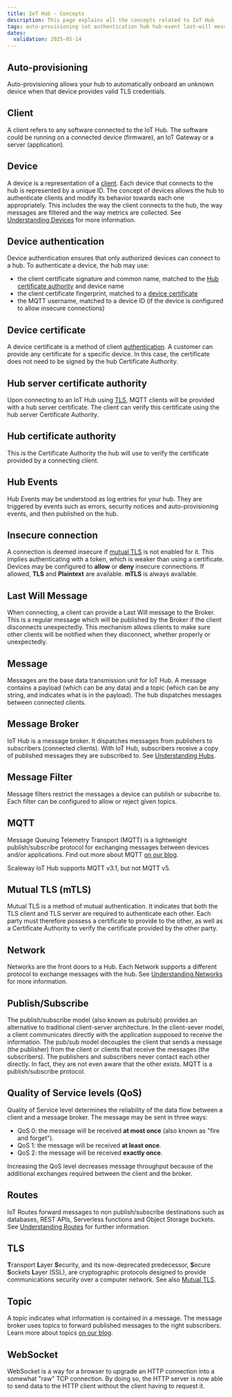 ```yaml
---
title: IoT Hub - Concepts
description: This page explains all the concepts related to IoT Hub
tags: auto-provisioning iot authentication hub hub-event last-will message-broker mqtt mtls qos tls websocket service-level
dates:
  validation: 2025-05-14
---
```


## Auto-provisioning

Auto-provisioning allows your hub to automatically onboard an unknown device when that device provides valid TLS credentials.

## Client

A client refers to any software connected to the IoT Hub. The software could be running on a connected device (firmware), an IoT Gateway or a server (application).

## Device

A device is a representation of a [client](#client). Each device that connects to the hub is represented by a unique ID. The concept of devices allows the hub to authenticate clients and modify its behavior towards each one appropriately. This includes the way the client connects to the hub, the way messages are filtered and the way metrics are collected. See [Understanding Devices](/iot-hub/reference-content/devices/) for more information.

## Device authentication

Device authentication ensures that only authorized devices can connect to a hub. To authenticate a device, the hub may use:

- the client certificate signature and common name, matched to the [Hub certificate authority](#hub-certificate-authority) and device name
- the client certificate fingerprint, matched to a [device certificate](#device-certificate)
- the MQTT username, matched to a device ID (if the device is configured to allow insecure connections)

## Device certificate

A device certificate is a method of client [authentication](#device-authentication). A customer can provide any certificate for a specific device. In this case, the certificate does not need to be signed by the hub Certificate Authority.

## Hub server certificate authority

Upon connecting to an IoT Hub using [TLS](#tls), MQTT clients will be provided with a hub server certificate. The client can verify this certificate using the hub server Certificate Authority.

## Hub certificate authority

This is the Certificate Authority the hub will use to verify the certificate provided by a connecting client.

## Hub Events

Hub Events may be understood as log entries for your hub. They are triggered by events such as errors, security notices and auto-provisioning events, and then published on the hub.

## Insecure connection

A connection is deemed insecure if [mutual TLS](#mutual-tls-mtls) is not enabled for it. This implies authenticating with a token, which is weaker than using a certificate. Devices may be configured to **allow** or **deny** insecure connections. If allowed, **TLS** and **Plaintext** are available. **mTLS** is always available.

## Last Will Message

When connecting, a client can provide a Last Will message to the Broker. This is a regular message which will be published by the Broker if the client disconnects unexpectedly. This mechanism allows clients to make sure other clients will be notified when they disconnect, whether properly or unexpectedly.

## Message

Messages are the base data transmission unit for IoT Hub. A message contains a payload (which can be any data) and a topic (which can be any string, and indicates what is in the payload). The hub dispatches messages between connected clients.

## Message Broker

IoT Hub is a message broker. It dispatches messages from publishers to subscribers (connected clients). With IoT Hub, subscribers receive a copy of published messages they are subscribed to. See [Understanding Hubs](/iot-hub/reference-content/hubs/).

## Message Filter

Message filters restrict the messages a device can publish or subscribe to. Each filter can be configured to allow or reject given topics.

## MQTT

Message Queuing Telemetry Transport (MQTT) is a lightweight publish/subscribe protocol for exchanging messages between devices and/or applications. Find out more about MQTT [on our blog](https://www.scaleway.com/en/blog/introduction-to-mqtt-protocol/).

Scaleway IoT Hub supports MQTT v3.1, but not MQTT v5.

## Mutual TLS (mTLS)

Mutual TLS is a method of mutual authentication. It indicates that both the TLS client and TLS server are required to authenticate each other. Each party must therefore possess a certificate to provide to the other, as well as a Certificate Authority to verify the certificate provided by the other party.

## Network

Networks are the front doors to a Hub. Each Network supports a different protocol to exchange messages with the hub. See [Understanding Networks](/iot-hub/reference-content/networks/) for more information.

## Publish/Subscribe

The publish/subscribe model (also known as pub/sub) provides an alternative to traditional client-server architecture. In the client-sever model, a client communicates directly with the application supposed to receive the information. The pub/sub model decouples the client that sends a message (the publisher) from the client or clients that receive the messages (the subscribers). The publishers and subscribers never contact each other directly. In fact, they are not even aware that the other exists. MQTT is a publish/subscribe protocol.

## Quality of Service levels (QoS)

Quality of Service level determines the reliability of the data flow between a client and a message broker. The message may be sent in three ways:

- QoS 0: the message will be received **at most once** (also known as "fire and forget").
- QoS 1: the message will be received **at least once**.
- QoS 2: the message will be received **exactly once**.

Increasing the QoS level decreases message throughput because of the additional exchanges required between the client and the broker.

## Routes

IoT Routes forward messages to non publish/subscribe destinations such as databases, REST APIs, Serverless functions and Object Storage buckets. See [Understanding Routes](/iot-hub/reference-content/routes/) for further information.

## TLS

**T**ransport **L**ayer **S**ecurity, and its now-deprecated predecessor, **S**ecure **S**ockets **L**ayer (SSL), are cryptographic protocols designed to provide communications security over a computer network. See also [Mutual TLS](#mutual-tls-mtls).

## Topic

A topic indicates what information is contained in a message. The message broker uses topics to forward published messages to the right subscribers. Learn more about topics [on our blog](https://www.scaleway.com/en/blog/scaleway-iot-hub-introduction-to-mqtt-topics/).

## WebSocket

WebSocket is a way for a browser to upgrade an HTTP connection into a somewhat "raw" TCP connection. By doing so, the HTTP server is now able to send data to the HTTP client without the client having to request it.